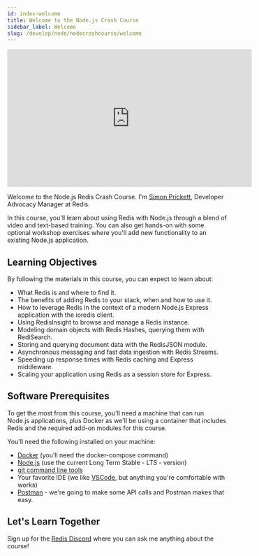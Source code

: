 ```yaml
---
id: index-welcome
title: Welcome to the Node.js Crash Course
sidebar_label: Welcome 
slug: /develop/node/nodecrashcourse/welcome
---
```



<div class="text--center">
<iframe width="560" height="315" src="https://www.youtube.com/embed/1t7uqAwG-DY" frameborder="0" allow="accelerometer; autoplay; clipboard-write; encrypted-media; gyroscope; picture-in-picture" allowfullscreen></iframe>
</div>

Welcome to the Node.js Redis Crash Course.  I'm [Simon Prickett](https://twitter.com/simon_prickett), Developer Advocacy Manager at Redis.  

In this course, you'll learn about using Redis with Node.js through a blend of video and text-based training.  You can also get hands-on with some optional workshop exercises where you'll add new functionality to an existing Node.js application.  

## Learning Objectives

By following the materials in this course, you can expect to learn about:

* What Redis is and where to find it.
* The benefits of adding Redis to your stack, when and how to use it.
* How to leverage Redis in the context of a modern Node.js Express application with the ioredis client.
* Using RedisInsight to browse and manage a Redis instance.
* Modeling domain objects with Redis Hashes, querying them with RediSearch.
* Storing and querying document data with the RedisJSON module.
* Asynchronous messaging and fast data ingestion with Redis Streams.
* Speeding up response times with Redis caching and Express middleware.
* Scaling your application using Redis as a session store for Express.

## Software Prerequisites

To get the most from this course, you'll need a machine that can run Node.js applications, plus Docker as we'll be using a container that includes Redis and the required add-on modules for this course.

You'll need the following installed on your machine:

* [Docker](https://www.docker.com/) (you'll need the docker-compose command)
* [Node.js](https://nodejs.org/) (use the current Long Term Stable - LTS - version)
* [git command line tools](https://git-scm.com/downloads)
* Your favorite IDE (we like [VSCode](https://code.visualstudio.com/), but anything you're comfortable with works)
* [Postman](https://www.postman.com/) - we're going to make some API calls and Postman makes that easy.

## Let's Learn Together

Sign up for the [Redis Discord](https://discord.gg/redis) where you can ask me anything about the course!
